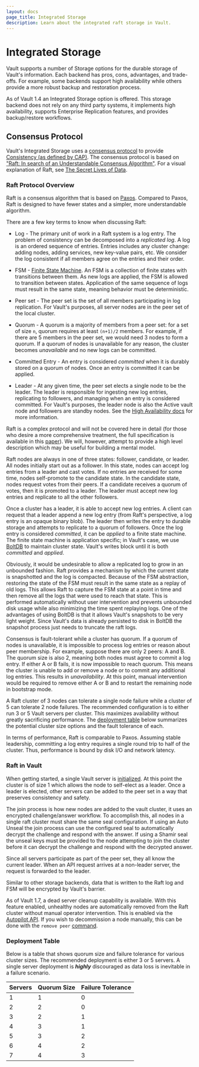 ```yaml
---
layout: docs
page_title: Integrated Storage
description: Learn about the integrated raft storage in Vault.
---
```


# Integrated Storage

Vault supports a number of Storage options for the durable storage of Vault's
information. Each backend has pros, cons, advantages, and trade-offs. For
example, some backends support high availability while others provide a more
robust backup and restoration process.

As of Vault 1.4 an Integrated Storage option is offered. This storage backend
does not rely on any third party systems, it implements high availability,
supports Enterprise Replication features, and provides backup/restore workflows.

## Consensus Protocol

Vault's Integrated Storage uses a [consensus
protocol](<https://en.wikipedia.org/wiki/Consensus_(computer_science)>) to provide
[Consistency (as defined by CAP)](https://en.wikipedia.org/wiki/CAP_theorem).
The consensus protocol is based on ["Raft: In search of an Understandable
Consensus Algorithm"](https://raft.github.io/raft.pdf). For a visual explanation
of Raft, see [The Secret Lives of Data](http://thesecretlivesofdata.com/raft).

### Raft Protocol Overview

Raft is a consensus algorithm that is based on
[Paxos](https://en.wikipedia.org/wiki/Paxos_%28computer_science%29). Compared
to Paxos, Raft is designed to have fewer states and a simpler, more
understandable algorithm.

There are a few key terms to know when discussing Raft:

- Log - The primary unit of work in a Raft system is a log entry. The problem
  of consistency can be decomposed into a _replicated log_. A log is an ordered
  sequence of entries. Entries includes any cluster change: adding nodes, adding
  services, new key-value pairs, etc. We consider the log consistent if all
  members agree on the entries and their order.

- FSM - [Finite State Machine](https://en.wikipedia.org/wiki/Finite-state_machine).
  An FSM is a collection of finite states with transitions between them. As new logs
  are applied, the FSM is allowed to transition between states. Application of the
  same sequence of logs must result in the same state, meaning behavior must be deterministic.

- Peer set - The peer set is the set of all members participating in log replication.
  For Vault's purposes, all server nodes are in the peer set of the local cluster.

- Quorum - A quorum is a majority of members from a peer set: for a set of size `n`,
  quorum requires at least `(n+1)/2` members. For example, if there are 5 members
  in the peer set, we would need 3 nodes to form a quorum. If a quorum of nodes is
  unavailable for any reason, the cluster becomes _unavailable_ and no new logs
  can be committed.

- Committed Entry - An entry is considered _committed_ when it is durably stored
  on a quorum of nodes. Once an entry is committed it can be applied.

- Leader - At any given time, the peer set elects a single node to be the leader.
  The leader is responsible for ingesting new log entries, replicating to followers,
  and managing when an entry is considered committed. For Vault's purposes, the
  leader node is also the Active vault node and followers are standby nodes. See
  the [High Availability docs](/docs/internals/high-availability#design-overview)
  for more information.

Raft is a complex protocol and will not be covered here in detail (for those who
desire a more comprehensive treatment, the full specification is available in this
[paper](https://raft.github.io/raft.pdf)). We will, however, attempt to provide
a high level description which may be useful for building a mental model.

Raft nodes are always in one of three states: follower, candidate, or leader. All
nodes initially start out as a follower. In this state, nodes can accept log entries
from a leader and cast votes. If no entries are received for some time, nodes
self-promote to the candidate state. In the candidate state, nodes request votes from
their peers. If a candidate receives a quorum of votes, then it is promoted to a leader.
The leader must accept new log entries and replicate to all the other followers.

Once a cluster has a leader, it is able to accept new log entries. A client can
request that a leader append a new log entry (from Raft's perspective, a log entry
is an opaque binary blob). The leader then writes the entry to durable storage and
attempts to replicate to a quorum of followers. Once the log entry is considered
_committed_, it can be _applied_ to a finite state machine. The finite state machine
is application specific; in Vault's case, we use
[BoltDB](https://github.com/etcd-io/bbolt) to maintain cluster state. Vault's writes
block until it is both _committed_ and _applied_.

Obviously, it would be undesirable to allow a replicated log to grow in an unbounded
fashion. Raft provides a mechanism by which the current state is snapshotted and the
log is compacted. Because of the FSM abstraction, restoring the state of the FSM must
result in the same state as a replay of old logs. This allows Raft to capture the FSM
state at a point in time and then remove all the logs that were used to reach that
state. This is performed automatically without user intervention and prevents unbounded
disk usage while also minimizing the time spent replaying logs. One of the advantages of
using BoltDB is that it allows Vault's snapshots to be very light weight. Since
Vault's data is already persisted to disk in BoltDB the snapshot process just
needs to truncate the raft logs.

Consensus is fault-tolerant while a cluster has quorum.
If a quorum of nodes is unavailable, it is impossible to process log entries or reason
about peer membership. For example, suppose there are only 2 peers: A and B. The quorum
size is also 2, meaning both nodes must agree to commit a log entry. If either A or B
fails, it is now impossible to reach quorum. This means the cluster is unable to add
or remove a node or to commit any additional log entries. This results in
_unavailability_. At this point, manual intervention would be required to remove
either A or B and to restart the remaining node in bootstrap mode.

A Raft cluster of 3 nodes can tolerate a single node failure while a cluster
of 5 can tolerate 2 node failures. The recommended configuration is to either
run 3 or 5 Vault servers per cluster. This maximizes availability without
greatly sacrificing performance. The [deployment table](#deployment-table) below
summarizes the potential cluster size options and the fault tolerance of each.

In terms of performance, Raft is comparable to Paxos. Assuming stable leadership,
committing a log entry requires a single round trip to half of the cluster.
Thus, performance is bound by disk I/O and network latency.

### Raft in Vault

When getting started, a single Vault server is
[initialized](/docs/commands/operator/init/#operator-init). At this point the
cluster is of size 1 which allows the node to self-elect as a leader. Once a
leader is elected, other servers can be added to the peer set in a way that
preserves consistency and safety.

The join process is how new nodes are added to the vault cluster, it uses an
encrypted challenge/answer workflow. To accomplish this, all nodes in a single
raft cluster must share the same seal configuration. If using an Auto Unseal the
join process can use the configured seal to automatically decrypt the challenge
and respond with the answer. If using a Shamir seal the unseal keys must be
provided to the node attempting to join the cluster before it can decrypt the
challenge and respond with the decrypted answer.

Since all servers participate as part of the peer set, they all know the current
leader. When an API request arrives at a non-leader server, the request is
forwarded to the leader.

Similar to other storage backends, data that is written to the Raft log and FSM
will be encrypted by Vault's barrier.

As of Vault 1.7, a dead server cleanup capability is available. With this feature 
enabled, unhealthy nodes are automatically removed from the Raft cluster without 
manual operator intervention. This is enabled via the [Autopilot 
API](https://www.vaultproject.io/api/system/storage/raftautopilot). If you wish to 
decommission a node manually, this can be done with the `remove peer` 
[command](/docs/commands/operator/raft#remove-peer).

### Deployment Table

Below is a table that shows quorum size and failure tolerance for various
cluster sizes. The recommended deployment is either 3 or 5 servers. A single
server deployment is _**highly**_ discouraged as data loss is inevitable in a
failure scenario.

<table class="table table-bordered table-striped">
  <thead>
    <tr>
      <th>Servers</th>
      <th>Quorum Size</th>
      <th>Failure Tolerance</th>
    </tr>
  </thead>
  <tbody>
    <tr>
      <td>1</td>
      <td>1</td>
      <td>0</td>
    </tr>
    <tr>
      <td>2</td>
      <td>2</td>
      <td>0</td>
    </tr>
    <tr class="warning">
      <td>3</td>
      <td>2</td>
      <td>1</td>
    </tr>
    <tr>
      <td>4</td>
      <td>3</td>
      <td>1</td>
    </tr>
    <tr class="warning">
      <td>5</td>
      <td>3</td>
      <td>2</td>
    </tr>
    <tr>
      <td>6</td>
      <td>4</td>
      <td>2</td>
    </tr>
    <tr>
      <td>7</td>
      <td>4</td>
      <td>3</td>
    </tr>
  </tbody>
</table>
